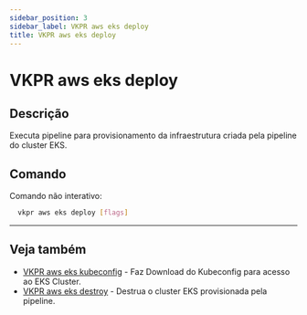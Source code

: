 ```yaml
---
sidebar_position: 3
sidebar_label: VKPR aws eks deploy
title: VKPR aws eks deploy
---
```


# VKPR aws eks deploy

## Descrição

Executa pipeline para provisionamento da infraestrutura criada pela pipeline do cluster EKS.

## Comando

Comando não interativo:

```bash
  vkpr aws eks deploy [flags]
```

---

## Veja também

- [VKPR aws eks kubeconfig](/docs/commands/aws/eks/kubeconfig) - Faz Download do Kubeconfig para acesso ao EKS Cluster.
- [VKPR aws eks destroy](/docs/commands/aws/eks/destroy) - Destrua o cluster EKS provisionada pela pipeline.
